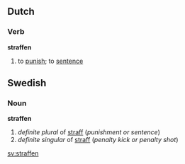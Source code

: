 ==Dutch==

===Verb===
'''straffen'''
# to [[punish]]; to [[sentence]]
==Swedish==
===Noun===
'''straffen'''
#''definite plural'' of [[straff]] (''punishment or sentence'')
#''definite singular'' of [[straff]] (''penalty kick or penalty shot'')

[[sv:straffen]]